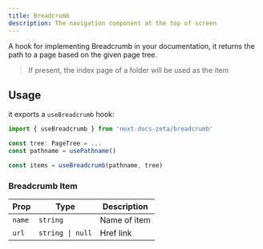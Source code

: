 ```yaml
---
title: Breadcrumb
description: The navigation component at the top of screen
---
```


A hook for implementing Breadcrumb in your documentation, it returns the path to
a page based on the given page tree.

> If present, the index page of a folder will be used as the item

## Usage

it exports a `useBreadcrumb` hook:

```ts
import { useBreadcrumb } from 'next-docs-zeta/breadcrumb'

const tree: PageTree = ...
const pathname = usePathname()

const items = useBreadcrumb(pathname, tree)
```

### Breadcrumb Item

| Prop   | Type             | Description  |
| ------ | ---------------- | ------------ |
| `name` | `string`         | Name of item |
| `url`  | `string \| null` | Href link    |
